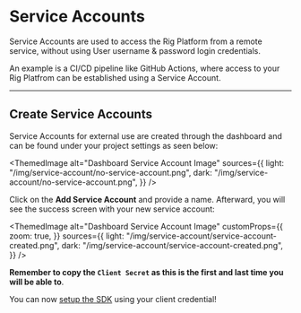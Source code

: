 
# Service Accounts

Service Accounts are used to access the Rig Platform from a remote service, without using User username & password login credentials.

An example is a CI/CD pipeline like GitHub Actions, where access to your Rig Platfrom can be established using a Service Account.

<hr class="solid" />

## Create Service Accounts

Service Accounts for external use are created through the dashboard and can be found under your project settings as seen below:

<ThemedImage
  alt="Dashboard Service Account Image"
  sources={{
    light: "/img/service-account/no-service-account.png",
    dark: "/img/service-account/no-service-account.png",
  }}
/>

Click on the **Add Service Account** and provide a name. Afterward, you will see the success screen with your new service account:

<ThemedImage
  alt="Dashboard Service Account Image"
  customProps={{
    zoom: true,
  }}
  sources={{
    light: "/img/service-account/service-account-created.png",
    dark: "/img/service-account/service-account-created.png",
  }}
/>

**Remember to copy the `Client Secret` as this is the first and last time you will be able to**.

You can now [setup the SDK](/dev-tools/sdks) using your client credential!
